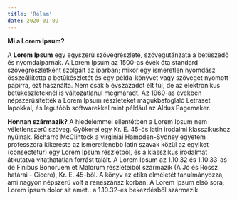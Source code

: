 ```yaml
---
title: 'Rólam'
date: 2020-01-09
---
```


**Mi a Lorem Ipsum?**

A **Lorem Ipsum** egy egyszerû szövegrészlete, szövegutánzata a betûszedõ és nyomdaiparnak. A Lorem Ipsum az 1500-as évek óta standard szövegrészletként szolgált az iparban; mikor egy ismeretlen nyomdász összeállította a betûkészletét és egy példa-könyvet vagy szöveget nyomott papírra, ezt használta. Nem csak 5 évszázadot élt túl, de az elektronikus betûkészleteknél is változatlanul megmaradt. Az 1960-as években népszerûsítették a Lorem Ipsum részleteket magukbafoglaló Letraset lapokkal, és legutóbb softwarekkel mint például az Aldus Pagemaker.

**Honnan származik?**
A hiedelemmel ellentétben a Lorem Ipsum nem véletlenszerû szöveg. Gyökerei egy Kr. E. 45-ös latin irodalmi klasszikushoz nyúlnak. Richarrd McClintock a virginiai Hampden-Sydney egyetem professzora kikereste az ismeretlenebb latin szavak közül az egyiket (consectetur) egy Lorem Ipsum részletbõl, és a klasszikus irodalmat átkutatva vitathatatlan forrást talált. A Lorem Ipsum az 1.10.32 és 1.10.33-as de Finibus Bonoruem et Malorum részleteibõl származik (A Jó és Rossz határai - Cicero), Kr. E. 45-bõl. A könyv az etika elméletét tanulmányozza, ami nagyon népszerû volt a reneszánsz korban. A Lorem Ipsum elsõ sora, Lorem ipsum dolor sit amet.. a 1.10.32-es bekezdésbõl származik.

<MdxEmbed
    width="800px"
    src="https://www.youtube.com/watch?v=twZODj0yERs"
/>
